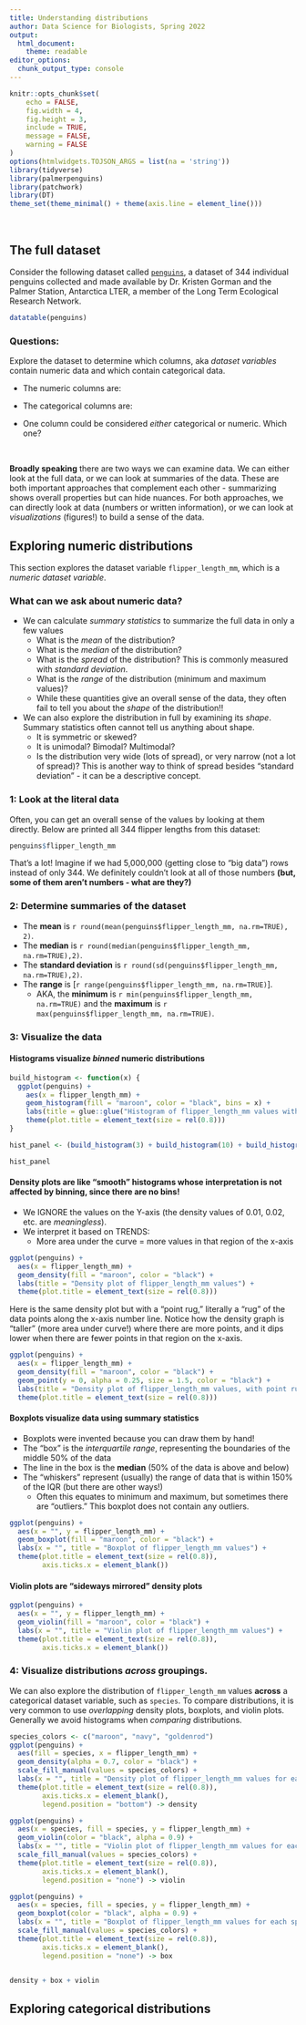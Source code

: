 ```yaml
---
title: Understanding distributions
author: Data Science for Biologists, Spring 2022
output: 
  html_document:
    theme: readable
editor_options: 
  chunk_output_type: console
---
```


```r
knitr::opts_chunk$set(
	echo = FALSE,
	fig.width = 4, 
	fig.height = 3,
	include = TRUE,
	message = FALSE,
	warning = FALSE
)
options(htmlwidgets.TOJSON_ARGS = list(na = 'string'))
library(tidyverse)
library(palmerpenguins)
library(patchwork)
library(DT)
theme_set(theme_minimal() + theme(axis.line = element_line()))
```

<br>

## The full dataset

Consider the following dataset called [`penguins`](https://github.com/allisonhorst/palmerpenguins), a dataset of 344 individual penguins collected and made available by Dr. Kristen Gorman and the Palmer Station, Antarctica LTER, a member of the Long Term Ecological Research Network.

```r
datatable(penguins)
```


### Questions:

Explore the dataset to determine which columns, aka _dataset variables_ contain numeric data and which contain categorical data. 

+ The numeric columns are:

+ The categorical columns are:

+ One column could be considered *either* categorical or numeric. Which one?


<br>


**Broadly speaking** there are two ways we can examine data. We can either look at the full data, or we can look at summaries of the data. These are both important approaches that complement each other - summarizing shows overall properties but can hide nuances. For both approaches, we can directly look at data (numbers or written information), or we can look at _visualizations_ (figures!) to build a sense of the data.


## Exploring numeric distributions

This section explores the dataset variable `flipper_length_mm`, which is a _numeric dataset variable_.  

### What can we ask about numeric data?

+ We can calculate _summary statistics_ to summarize the full data in only a few values
  + What is the _mean_ of the distribution?
  + What is the _median_ of the distribution?
  + What is the _spread_ of the distribution? This is commonly measured with _standard deviation_.
  + What is the _range_ of the distribution (minimum and maximum values)?
  + While these quantities give an overall sense of the data, they often fail to tell you about the *shape* of the distribution!!
+ We can also explore the distribution in full by examining its _shape_. Summary statistics often cannot tell us anything about shape.
  + It is symmetric or skewed?
  + It is unimodal? Bimodal? Multimodal?
  + Is the distribution very wide (lots of spread), or very narrow (not a lot of spread)? This is another way to think of spread besides "standard deviation" - it can be a descriptive concept.
  


### 1: Look at the literal data

Often, you can get an overall sense of the values by looking at them directly. Below are printed all 344 flipper lengths from this dataset:

```r
penguins$flipper_length_mm
```
That's a lot! Imagine if we had 5,000,000 (getting close to "big data") rows instead of only 344. We definitely couldn't look at all of those numbers **(but, some of them aren't numbers - what are they?)**


### 2: Determine summaries of the dataset

+ The **mean** is `r round(mean(penguins$flipper_length_mm, na.rm=TRUE), 2)`.
+ The **median** is `r round(median(penguins$flipper_length_mm, na.rm=TRUE),2)`.
+ The **standard deviation** is `r round(sd(penguins$flipper_length_mm, na.rm=TRUE),2)`.
+ The **range** is [`r range(penguins$flipper_length_mm, na.rm=TRUE)`].
  + AKA, the **minimum** is `r min(penguins$flipper_length_mm, na.rm=TRUE)` and the **maximum** is `r max(penguins$flipper_length_mm, na.rm=TRUE)`.


### 3: Visualize the data 

#### Histograms visualize _binned_ numeric distributions

```r
build_histogram <- function(x) {
  ggplot(penguins) +
    aes(x = flipper_length_mm) + 
    geom_histogram(fill = "maroon", color = "black", bins = x) + 
    labs(title = glue::glue("Histogram of flipper_length_mm values with {x} bins")) + 
    theme(plot.title = element_text(size = rel(0.8)))
}

hist_panel <- (build_histogram(3) + build_histogram(10) + build_histogram(20)) / (build_histogram(30) + build_histogram(40) + build_histogram(50))

hist_panel
```


#### Density plots are like "smooth" histograms whose interpretation is not affected by binning, since there are no bins!

+ We IGNORE the values on the Y-axis (the density values of 0.01, 0.02, etc. are _meaningless_).
+ We interpret it based on TRENDS:
  + More area under the curve = more values in that region of the x-axis

```r
ggplot(penguins) +
  aes(x = flipper_length_mm) + 
  geom_density(fill = "maroon", color = "black") + 
  labs(title = "Density plot of flipper_length_mm values") + 
  theme(plot.title = element_text(size = rel(0.8)))
```

Here is the same density plot but with a "point rug," literally a "rug" of the data points along the x-axis number line. Notice how the density graph is "taller" (more area under curve!) where there are more points, and it dips lower when there are fewer points in that region on the x-axis.

```r
ggplot(penguins) +
  aes(x = flipper_length_mm) + 
  geom_density(fill = "maroon", color = "black") + 
  geom_point(y = 0, alpha = 0.25, size = 1.5, color = "black") + 
  labs(title = "Density plot of flipper_length_mm values, with point rug") + 
  theme(plot.title = element_text(size = rel(0.8)))
```


#### Boxplots visualize data using summary statistics

+ Boxplots were invented because you can draw them by hand!
+ The "box" is the *interquartile range*, representing the boundaries of the middle 50% of the data
+ The line in the box is the **median** (50% of the data is above and below)
+ The "whiskers" represent (usually) the range of data that is within 150% of the IQR (but there are other ways!)
  + Often this equates to minimum and maximum, but sometimes there are "outliers." This boxplot does not contain any outliers.


```r
ggplot(penguins) +
  aes(x = "", y = flipper_length_mm) + 
  geom_boxplot(fill = "maroon", color = "black") + 
  labs(x = "", title = "Boxplot of flipper_length_mm values") + 
  theme(plot.title = element_text(size = rel(0.8)), 
        axis.ticks.x = element_blank())
```


#### Violin plots are "sideways mirrored" density plots


```r
ggplot(penguins) +
  aes(x = "", y = flipper_length_mm) + 
  geom_violin(fill = "maroon", color = "black") + 
  labs(x = "", title = "Violin plot of flipper_length_mm values") + 
  theme(plot.title = element_text(size = rel(0.8)), 
        axis.ticks.x = element_blank())
```




### 4: Visualize distributions *across* groupings.

We can also explore the distribution of `flipper_length_mm` values **across** a categorical dataset variable, such as `species`. To compare distributions, it is very common to use *overlapping* density plots, boxplots, and violin plots. Generally we avoid histograms when _comparing_ distributions.


```r
species_colors <- c("maroon", "navy", "goldenrod")
ggplot(penguins) +
  aes(fill = species, x = flipper_length_mm) + 
  geom_density(alpha = 0.7, color = "black") + 
  scale_fill_manual(values = species_colors) + 
  labs(x = "", title = "Density plot of flipper_length_mm values for each species") + 
  theme(plot.title = element_text(size = rel(0.8)), 
        axis.ticks.x = element_blank(), 
        legend.position = "bottom") -> density

ggplot(penguins) +
  aes(x = species, fill = species, y = flipper_length_mm) + 
  geom_violin(color = "black", alpha = 0.9) + 
  labs(x = "", title = "Violin plot of flipper_length_mm values for each species") + 
  scale_fill_manual(values = species_colors) + 
  theme(plot.title = element_text(size = rel(0.8)), 
        axis.ticks.x = element_blank(), 
        legend.position = "none") -> violin

ggplot(penguins) +
  aes(x = species, fill = species, y = flipper_length_mm) + 
  geom_boxplot(color = "black", alpha = 0.9) + 
  labs(x = "", title = "Boxplot of flipper_length_mm values for each species") + 
  scale_fill_manual(values = species_colors) + 
  theme(plot.title = element_text(size = rel(0.8)), 
        axis.ticks.x = element_blank(), 
        legend.position = "none") -> box


density + box + violin

```







## Exploring categorical distributions




